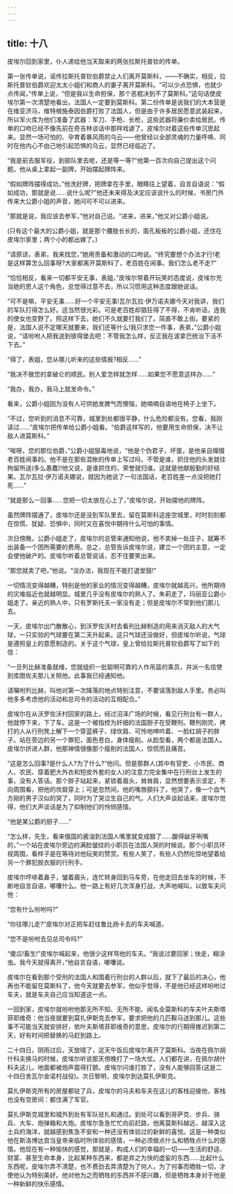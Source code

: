```yaml
---
---
---
```

title: 十八
---




皮埃尔回到家里，仆人递给他当天取来的两张拉斯托普钦的传单。

第一张传单说，谣传拉斯托普钦伯爵禁止人们离开莫斯科，——不确实，相反，拉斯托普钦伯爵欢迎太太小姐们和商人的妻子离开莫斯科。“可以少点恐惧，也就少点传闻，”传单上说，“但是我以生命担保，那个恶棍决到不了莫斯科。”这句话使皮埃尔第一次清楚地看出，法国人一定要到莫斯科。第二份传单是说我们的大本营是在维亚济马，维特根施泰因伯爵打败了法国人，但是由于许多居民愿意武装起来，所以军火库为他们准备了武器：军刀、手枪、长枪，这些武器将廉价卖给居民。传单的口吻已经不像先前在奇吉林谈话中那样戏谑了。皮埃尔对着这些传单沉思起来。显然一场可怕的、孕育着暴风雨的乌云——他曾经以全部灵魂的力量呼唤、同时在他内心不由己地引起恐惧的乌云，显然已经临近了。

“我是前去服军役，到部队里去呢，还是等一等?”他第一百次向自己提出这个问题。他从桌上拿起一副牌，开始摆起牌阵来。

“假如牌阵摆得成功，”他洗好牌，把牌拿在手里，眼睛往上望着，自言自语说：“假如成功，那就是说……说什么呢?”他还未来得及决定应该说什么的时候，书房门外传来大公爵小姐的声音，她问可不可以进来。

“那就是说，我应该去参军，”他对自己说。“进来，进来，”他又对公爵小姐说。

(只有这个最大的公爵小姐，就是那个腰肢长长的，面孔板板的公爵小姐，还住在皮埃尔家里；两个小的都出嫁了。)

“请原谅，表弟，我来找您，”她用责备和激动的口吻说。“终究要想个办法才行!老是这样算怎么回事呀?大家都离开莫斯科了，老百姓在闹事。我们怎么老不走?”

“恰恰相反，看来一切都平安无事，表姐，”皮埃尔带着开玩笑的态度说，皮埃尔充当她的恩人这个角色，总觉得过意不去，所以习惯用这种态度跟她说话。

“可不是嘛，平安无事……好一个平安无事!瓦尔瓦拉·伊万诺夫娜今天对我讲，我们的军队打得怎么好。这当然很光彩。可是老百姓却猖狂得了不得，不肯听话，连我的使女也变野了。照这样下去，她们不久就要打我们了。简直不敢上街。要紧的是，法国人说不定哪天就要来，我们还等什么!我只求您一件事，表弟，”公爵小姐说，“请吩咐人把我送到彼得堡去吧：不管我怎么样，反正我在波拿巴统治下活不下去。”

“得了，表姐，您从哪儿听来的这些情报?相反……”

“我决不做您的拿破仑的顺民。别人爱怎样就怎样……如果您不愿意这样办……”

“我办，我办，我马上就发命令。”

看来，公爵小姐因为没有人可供她发脾气而懊恼，她喃喃自语地在椅子上坐下。

“不过，您听到的消息不可靠，城里到处都很平静，什么危险都没有。您看，我刚读过……”皮埃尔把传单给公爵小姐看。“伯爵这样写的，他要用生命担保，决不让敌人进莫斯科。”

“唉呀，您的那位伯爵，”公爵小姐狠毒地说，“他是个伪君子，坏蛋，是他亲自撺掇老百姓闹事的。他不是在那些混帐的传单上写过吗，不管是谁，抓住他的头发就往拘留所送(多么愚蠢)!他又说，是谁抓住的，荣誉就归谁。这就是他献殷勤的好结果。瓦尔瓦拉·伊万诺夫娜说，就因为她说了一句法国话，老百姓差一点没把她打死……”

“就是那么一回事……您把一切太放在心上了，”皮埃尔说，开始摆他的牌阵。

虽然牌阵摆通了，皮埃尔还是没到军队里去，留在莫斯科这座空城里，时时刻刻都在惊慌、犹疑、恐惧中，同时又在喜悦中期待什么可怕的事情。

次日傍晚，公爵小姐走了，皮埃尔的总管来通知他说，他不卖掉一处庄子，就筹不出装备一个团所需要的费用。总之，总管告诉皮埃尔说，建立一个团的主意，一定会使他破产的。皮埃尔听着总管说话，忍不住要笑出来。

“那您就卖了吧，”他说。“没办法，我现在不能打退堂鼓!”

一切情况变得越糟，特别是他的家业的情况变得越糟，皮埃尔就越高兴，他所期待的灾难临近也就越明显。城里几乎没有皮埃尔的熟人了。朱莉走了，玛丽亚公爵小姐走了。亲近的熟人中，只有罗斯托夫一家没有走；但是皮埃尔不常到他们那儿去。

一天，皮埃尔出门散散心，到沃罗佐沃村去看列比赫制造的用来消灭敌人的大气球，一只实验的气球要在第二天升起来。这只气球还没做好，但皮埃尔听说，气球是遵照皇上的意愿制造的。关于这个气球，皇上曾给拉斯托普钦伯爵写了如下的信：

“一旦列比赫准备就绪，您就组织一批聪明可靠的人作吊篮的乘员，并派一名信使到库图佐夫那儿关照他。此事我已经通知他。

请嘱咐列比赫，叫他对第一次降落的地点特别注意，不要误落到敌人手里。务必叫他多多考虑他的活动和总司令的活动的互相配合。”

皮埃尔在从沃罗佐沃村回家的路上，经过沼泽广场的时候，看见行刑台有一群人，他就停下来，下了车。这是一个被指控为奸细的法国厨子在受鞭刑。鞭刑刚完，拷打的人从行刑凳上解下一个穿蓝裤子、绿坎肩、可怜地呻吟着、一脸红胡子的胖子。站在旁边的另一个罪犯，面色苍白，身体瘦削。从脸型看，两个都是法国人。皮埃尔挤进人群，他那神情很像那个瘦削的法国人，惊慌而且痛苦。

“这是怎么回事?是什么人?为了什么?”他问。但是那群人(其中有官吏、小市民、商人、农民、穿着肥大外衣和短皮外套的女人)的注意力完全集中在行刑台上发生的事，没有人答话。那个胖子站起来，紧锁着眉头，耸耸肩，显然想要表示坚定，不向周围看，把他的坎肩穿上；可是忽然间，他的嘴唇颤抖了，他哭了，像一个血气方刚的男子汉似的哭了，同时为了哭泣生自己的气。人们大声谈起话来，皮埃尔觉得，他们大声谈话是为了抑制他们的怜悯感情。

“他是某公爵的厨子……”

“怎么样，先生，看来俄国的酱油到法国人嘴里就变成醋了……酸得龇牙咧嘴的，”一个站在皮埃尔旁边的满脸皱纹的小职员在法国人哭的时候说。那个小职员环视周围，看样子是在等待对他玩笑的赞赏。有些人笑了，有些人仍然吃惊地望着给另一个罪犯脱衣服的行刑手。

皮埃尔哼哧着鼻子，皱着眉头，连忙转身回到马车旁，在他走回去坐车的时候，不断地自言自语，嘟囔什么。他一路上有好几次浑身打战，大声地喊叫，以致车夫问他：

“您有什么吩咐吗?”

“你往哪儿走?”皮埃尔对正把车赶往鲁比扬卡去的车夫喊道。

“您不是吩咐去见总司令吗?”

“傻瓜!畜生!”皮埃尔喊起来，他很少这样骂他的车夫。“我说过要回家；快走，糊涂虫。我今天就得离开，”他自言自语，嘟囔说。

皮埃尔在看到那个受刑的法国人和围着行刑台的人群以后，就下了最后的决心，他再也不能留在莫斯科了，他今天就要去参军，他似乎觉得，不是他已经这样吩咐过车夫，就是车夫自己应当知道这一点。

一回到家，皮埃尔就吩咐他那无所不知、无所不能、闻名全莫斯科的车夫叶夫斯塔菲耶维奇：他当夜就要到莫扎伊斯克去参军，要求把他的几匹鞍马送到那儿。这些事不可能当天就安排好，依叶夫斯塔菲耶维奇的意思，皮埃尔的行期得推迟到第二天，好有时间把替换的马赶到路上。

二十四日，阴雨过后，天放晴了，这天午饭后皮埃尔离开了莫斯科。当夜在佩尔胡什科夫换马的时候，皮埃尔听说那天傍晚打了一场大仗。人们都在讲，在佩尔胡什科夫这儿，地面都被炮声震得打颤。皮埃尔问谁打胜了，没有人能够回答(这是二十四日舍瓦尔金诺村战役)。次日黎明，皮埃尔到达莫扎伊斯克。

莫扎伊斯克所有的房屋都驻了兵，皮埃尔的马夫和车夫在这儿的客栈迎接他，客栈也没有空房间：都住满了军官。

莫扎伊斯克城里和城外到处有军队驻扎和通过。到处可以看到哥萨克、步兵、骑兵、大车、炮弹箱和大炮。皮埃尔急急忙忙向前赶路，他离莫斯科越远，越深入这士兵的海洋，就越感到焦急不安和一种还没有体验过的新鲜的喜悦。这是一种类似他在斯洛博达宫当皇帝来临时所体验的感情，一种必须做点什么和牺牲点什么的感情。他现在有一种愉快的感觉，那就是，构成人们的幸福的一切——生活的舒适、财富、甚至生命本身，比起某种东西来，都是弃之为快的虚妄的东西……比起什么东西呢，皮埃尔弄不清楚，也不费劲去弄清楚为了何人，为了何事而牺牲一切，才使他认为特别美好。他对他为之而牺牲的东西并不感兴趣，但是牺牲本身对于他是一种新鲜的快乐感情。